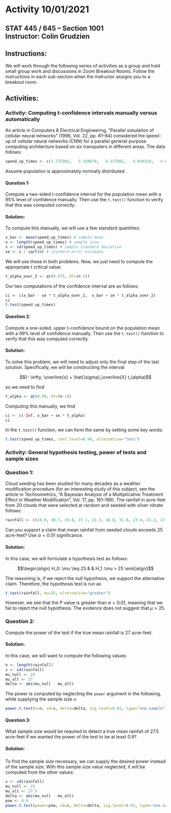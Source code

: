 # Activity 10/01/2021

## STAT 445 / 645 -- Section 1001 <br> Instructor: Colin Grudzien<br>

## Instructions:
We will work through the following series of activities as a group and hold small group work and discussions in Zoom Breakout Rooms.  Follow the instructions in each sub-section when the instructor assigns you to a breakout room.

## Activities:


### Activity: Computing t-confidence intervals manually versus automatically


An article in Computers & Electrical Engineering, “Parallel simulation of cellular neural networks” (1996, Vol. 22, pp. 61–84) considered the speed-up of cellular neural networks (CNN) for a parallel general-purpose computing architecture based on six transputers in different areas. The data follows:

```r
speed_up_times <- c(3.775302,	3.350679,	4.217981,	4.030324,	4.639692, 4.139665,	4.395575,	4.824257,	4.268119,	4.584193, 4.930027, 4.315973,	4.600101)
```

Assume population is approximately normally distributed.

#### Question 1:

Compute a two-sided t-confidence interval for the population mean with a $95\%$ level of confidence manually.  Then use the `t.test()` function to verify that this was computed correctly.

#### Solution:

To compute this manually, we will use a few standard quantities:
```r
x_bar <- mean(speed_up_times) # sample mean
n <- length(speed_up_times) # sample size
s <- sd(speed_up_times) # sample standard deviation
se <- s / sqrt(n) # standard error estimate
```

We will use these in both problems.  Now, we just need to compute the appropriate t critical value:
```r
t_alpha_over_2 <- qt(0.975, df=(n-1))
```

Our two computations of the confidence interval are as follows:
```r
ci <- c(x_bar - se * t_alpha_over_2,  x_bar + se * t_alpha_over_2)
ci 
t.test(speed_up_times)
```

#### Question 2:

Compute a one-sided, upper t-confidence bound on the population mean with a $99\%$ level of confidence manually.  Then use the `t.test()` function to verify that this was computed correctly.

#### Solution:

To solve this problem, we will need to adjust only the final step of the last solution.  Specifically, we will be constructing the interval

$$(- \infty, \overline{x} + \hat{\sigma}_\overline{X} t_\alpha)$$

so we need to find
```r
t_alpha <- qt(0.99, df=(n-1))
```

Computing this manually, we find
```r
ci <- c(-Inf, x_bar + se * t_alpha)
ci
```

In the `t.test()` function, we can form the same by setting some key words:
```r
t.test(speed_up_times, conf.level=0.99, alternative="less")
```

### Activity: General hypothesis testing, power of tests and sample sizes

### Question 1:

Cloud seeding has been studied for many decades as a weather modification procedure (for an interesting study of this subject, see the article in Technometrics, "A Bayesian Analysis of a Multiplicative Treatment Effect in Weather Modification", Vol. 17, pp. 161–166). The rainfall in acre-feet from 20 clouds that were selected at random and seeded with silver nitrate follows:

```r
rainfall <- c(18.0, 30.7, 19.8, 27.1, 22.3, 18.8, 31.8, 23.4, 21.2, 27.9, 31.9, 27.1, 25.0, 24.7, 26.9, 21.8, 29.2, 34.8, 26.7, 31.6)
```

Can you support a claim that mean rainfall from seeded clouds exceeds 25 acre-feet? Use $\alpha = 0.01$ significance.

#### Solution:

In this case, we will formulate a hypothesis test as follows:

$$\begin{align}
H_0: \mu \leq 25 & & H_1 :\mu > 25
\end{align}$$

The reasoning is, if we reject the null hypothesis, we support the alternative claim.  Therefore, the hypothesis test is run as

```r
t.test(rainfall, mu=25, alternative="greater")
```

However, we see that the P value is greater than $\alpha=0.01$, meaning that we fail to reject the null hypothesis.  The evidence does not suggest that $\mu > 25$.

### Question 2:

Compute the power of the test if the true mean rainfall is 27 acre-feet.


#### Solution:

In this case, we will want to compute the following values:

```r
n <- length(rainfall)
s <- sd(rainfall)
mu_null <- 25
mu_alt <- 27
delta <- abs(mu_null - mu_alt)
```

The power is computed by neglecting the `power` argument in the following, while supplying the sample size `n`:
```r
power.t.test(n=n, sd=s, delta=delta, sig.level=0.01, type="one.sample", alternative="one.sided")
```


#### Question 3:

What sample size would be required to detect a true mean rainfall of 27.5 acre-feet if we wanted the power of the test to be at least 0.9?

##### Solution:

To find the sample size necessary, we can supply the desired power instead of the sample size.  With this sample size value neglected, it will be computed from the other values:

```r
s <- sd(rainfall)
mu_null <- 25
mu_alt <- 27.5
delta <- abs(mu_null - mu_alt)
pow <- 0.9
power.t.test(power=pow, sd=s, delta=delta, sig.level=0.01, type="one.sample", alternative="one.sided")
```